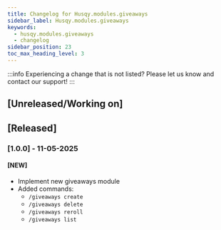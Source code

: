 ```yaml
---
title: Changelog for Husqy.modules.giveaways
sidebar_label: Husqy.modules.giveaways
keywords:
  - husqy.modules.giveaways
  - changelog
sidebar_position: 23
toc_max_heading_level: 3
---
```


:::info
Experiencing a change that is not listed? Please let us know and contact our support!
:::

## [Unreleased/Working on]

## [Released]

### [1.0.0] - 11-05-2025

#### [NEW]

- Implement new giveaways module
- Added commands: 
  - `/giveaways create`
  - `/giveaways delete`
  - `/giveaways reroll`
  - `/giveaways list`